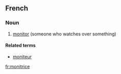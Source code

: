 ==French==

===Noun===
{{fr-noun|f}}

# [[monitor]] (someone who watches over something)

====Related terms====
*[[moniteur]]

[[fr:monitrice]]